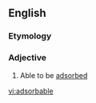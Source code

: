 ==English==

===Etymology===
{{suffix|adsorb|able|lang=en}}

===Adjective===
{{en-adj}}
# Able to be [[adsorbed]]

[[vi:adsorbable]]